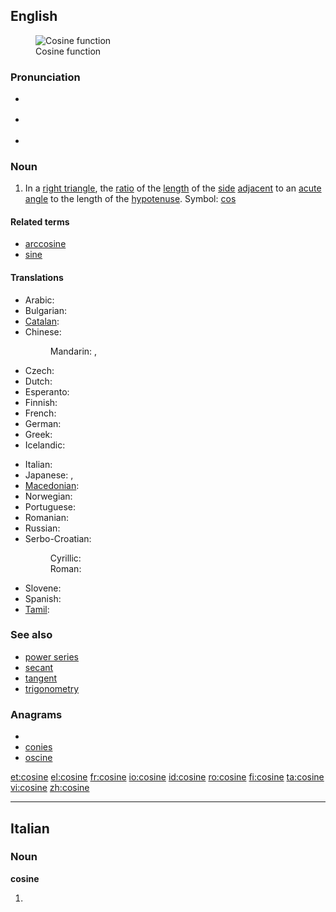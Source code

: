 ==English==
{{wikipedia}}
[[Image:Cosine.svg|thumb|Cosine function]]

===Pronunciation===
* {{a|UK}} {{IPA|/ˈkəʊ.saɪn/}}
* {{a|US}} {{IPA|/ˈkoʊ.saɪn/}}
* {{homophones|cosign}}

===Noun===
{{en-noun}}

# {{trigonometry}} In a [[right triangle]], the [[ratio]] of the [[length]] of the [[side]] [[adjacent]] to an [[acute]] [[angle]] to the length of the [[hypotenuse]]. Symbol: [[cos]]
<!--These definitions are equivalent to the one above and so do not define different senses of the word.
# {{mathematics}} The ''x'' [[coordinate]] of the [[point]] on the [[unit]] [[circle]] at the given [[anticlockwise]] angle from the ''x'' [[axis]].
# {{mathematics}} The [[sum]] of the [[real]] or [[complex]] [[power series]]
:: <math>\sum_0^\infty{{(-1)^{n}}\over{(2n)!}}x^{2n}</math>
-->

====Related terms====
* [[arccosine]]
* [[sine]]

====Translations====
{{trans-top|trigonometric function}}
* Arabic: {{t|ar|جيب تمام|m|tr=jayb tamaam}}
* Bulgarian: {{t-|bg|косинус|m}}
* [[Catalan]]: {{t-|ca|cosinus|m}}
* Chinese:
*: Mandarin: {{t|cmn|餘弦|sc=Hani}},  {{t|cmn|余弦|tr=yúxián|sc=Hani}}
* Czech: {{t-|cs|kosinus|m}}
* Dutch: {{t+|fr|cosinus|m}}
* Esperanto: {{t-|eo|kosinuso|xs=Esperanto}}
* Finnish: {{t-|fi|kosini}}
* French: {{t+|fr|cosinus|m}}
* German: {{t-|de|Kosinus|m}}
* Greek: {{t+|el|συνημίτονο}}
* Icelandic: {{t-|is|kósínus|m}}
{{trans-mid}}
* Italian: {{t+|it|coseno|m}}
* Japanese: {{t-|ja|コサイン|tr=kosain}}, {{t|ja|余弦|tr=yogen}}
* [[Macedonian]]: {{t-|mk|косинус|m|tr=kósinus}}
* Norwegian: {{t-|no|cosinus|m}}
* Portuguese: {{t+|pt|co-seno|m}}
* Romanian: {{t+|ro|cosinus|n}}
* Russian: {{t+|ru|косинус|m|tr=kósinus}}
* Serbo-Croatian:
*: Cyrillic: {{tø|sh|косинус|m|alt=ко̀синус|sc=Cyrl|xs=Serbo-Croatian}}
*: Roman: {{tø|sh|kosinus|m|alt=kòsinus|xs=Serbo-Croatian}}
* Slovene: {{t+|sl|kosinus|m|alt=kòsínus}}
* Spanish: {{t-|es|coseno|m}}
* [[Tamil]]: {{t|ta|துணைசெவ்வளை|tr=thuNaichchevvaLai|xs=Tamil}}
{{trans-bottom}}

===See also===
* [[power series]]
* [[secant]]
* [[tangent]]
* [[trigonometry]]

===Anagrams===
* {{alphagram|ceinos}}
* [[conies#English|conies]]
* [[oscine#English|oscine]]


[[et:cosine]]
[[el:cosine]]
[[fr:cosine]]
[[io:cosine]]
[[id:cosine]]
[[ro:cosine]]
[[fi:cosine]]
[[ta:cosine]]
[[vi:cosine]]
[[zh:cosine]]

----
==Italian==

===Noun===
'''cosine''' {{f}}

# {{plural of|[[cosina]]|lang=Italian}}
{{rfc-auto}}